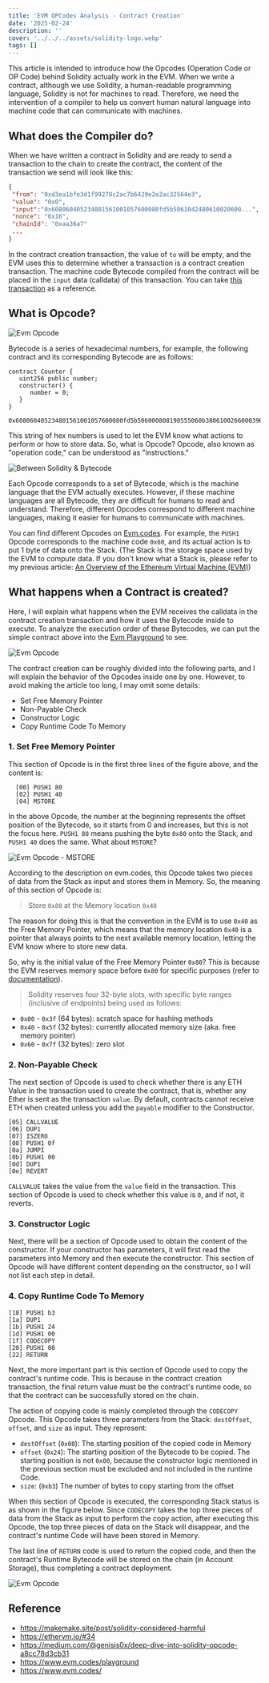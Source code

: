 ```yaml
---
title: 'EVM OPCodes Analysis - Contract Creation'
date: '2025-02-24'
description: ''
cover: '../../../assets/solidity-logo.webp' 
tags: []
---
```

This article is intended to introduce how the Opcodes (Operation Code or OP Code) behind Solidity actually work in the EVM. When we write a contract, although we use Solidity, a human-readable programming language, Solidity is not for machines to read. Therefore, we need the intervention of a compiler to help us convert human natural language into machine code that can communicate with machines.

## What does the Compiler do?

When we have written a contract in Solidity and are ready to send a transaction to the chain to create the contract, the content of the transaction we send will look like this:

```json
{
 "from": "0xd3ea1bfe3d1f99278c2ac7b6429e2e2ac32564e3",
 "value": "0x0",
 "input":"0x608060405234801561001057600080fd5b5061042480610020600...",
 "nonce": "0x16",
 "chainId": "0xaa36a7"
 ...
}
```

In the contract creation transaction, the value of `to` will be empty, and the EVM uses this to determine whether a transaction is a contract creation transaction. The machine code Bytecode compiled from the contract will be placed in the `input` data (calldata) of this transaction. You can take [this transaction](https://sepolia.etherscan.io/tx/0x8812615296a9f6f6fae1de7d972552cc40524d19367d5cbafefd598ff3e0b375) as a reference.

## What is Opcode?

 ![Evm Opcode](../../../assets/evm-opcode-deepdive/opcodes.png) 

Bytecode is a series of hexadecimal numbers, for example, the following contract and its corresponding Bytecode are as follows:

```solidity
contract Counter {
   uint256 public number;
   constructor() {
	  number = 0;
   }
}
```

```hex
0x608060405234801561001057600080fd5b506000808190555060b3806100266000396000f3fe6080604052348015600f57600080fd5b506004361060285760003560e01c80638381f58a14602d575b600080fd5b60336047565b604051603e91906064565b60405180910390f35b60005481565b6000819050919050565b605e81604d565b82525050565b6000602082019050607760008301846057565b9291505056fea26469706673582212202330b5c2a9b4fcbeb35a369dde8d746f76c57572fac897fed104ddef9f31da6364736f6c63430008130033
```

This string of hex numbers is used to let the EVM know what actions to perform or how to store data. So, what is Opcode? Opcode, also known as "operation code," can be understood as "instructions."

 ![Between Solidity & Bytecode](../../../assets/evm-opcode-deepdive/language-level.png)
 
Each Opcode corresponds to a set of Bytecode, which is the machine language that the EVM actually executes. However, if these machine languages are all Bytecode, they are difficult for humans to read and understand. Therefore, different Opcodes correspond to different machine languages, making it easier for humans to communicate with machines.

You can find different Opcodes on [Evm.codes](https://www.evm.codes/). For example, the `PUSH1` Opcode corresponds to the machine code `0x60`, and its actual action is to put 1 byte of data onto the Stack. (The Stack is the storage space used by the EVM to compute data. If you don't know what a Stack is, please refer to my previous article: [An Overview of the Ethereum Virtual Machine (EVM)](https://powersandwich.com.tw/en/posts/evm-structure-overview/#evm-data-types))

## What happens when a Contract is created?

Here, I will explain what happens when the EVM receives the calldata in the contract creation transaction and how it uses the Bytecode inside to execute. To analyze the execution order of these Bytecodes, we can put the simple contract above into the [Evm Playground](https://www.evm.codes/playground) to see.

![Evm Opcode](../../../assets/evm-opcode-deepdive/evm-playground.png)

The contract creation can be roughly divided into the following parts, and I will explain the behavior of the Opcodes inside one by one. However, to avoid making the article too long, I may omit some details:

- Set Free Memory Pointer
- Non-Payable Check
- Constructor Logic
- Copy Runtime Code To Memory

### 1. Set Free Memory Pointer

This section of Opcode is in the first three lines of the figure above, and the content is:

```
  [00] PUSH1 80
  [02] PUSH1 40
  [04] MSTORE
```

In the above Opcode, the number at the beginning represents the offset position of the Bytecode, so it starts from 0 and increases, but this is not the focus here. `PUSH1 80` means pushing the byte `0x80` onto the Stack, and `PUSH1 40` does the same. What about `MSTORE`?

![Evm Opcode - MSTORE](../../../assets/evm-opcode-deepdive/mstore.png)

According to the description on evm.codes, this Opcode takes two pieces of data from the Stack as input and stores them in Memory. So, the meaning of this section of Opcode is:

> Store `0x80` at the Memory location `0x40`

The reason for doing this is that the convention in the EVM is to use `0x40` as the Free Memory Pointer, which means that the memory location `0x40` is a pointer that always points to the next available memory location, letting the EVM know where to store new data.

So, why is the initial value of the Free Memory Pointer `0x80`? This is because the EVM reserves memory space before `0x80` for specific purposes (refer to [documentation](https://docs.soliditylang.org/en/latest/internals/layout_in_memory.html)).

> Solidity reserves four 32-byte slots, with specific byte ranges (inclusive of endpoints) being used as follows:

- `0x00` - `0x3f` (64 bytes): scratch space for hashing methods
- `0x40` - `0x5f` (32 bytes): currently allocated memory size (aka. free memory pointer)
- `0x60` - `0x7f` (32 bytes): zero slot

### 2. Non-Payable Check

The next section of Opcode is used to check whether there is any ETH Value in the transaction used to create the contract, that is, whether any Ether is sent as the transaction `value`. By default, contracts cannot receive ETH when created unless you add the `payable` modifier to the Constructor.

```
[05] CALLVALUE 
[06] DUP1
[07] ISZERO
[08] PUSH1 0f 
[0a] JUMPI 
[0b] PUSH1 00 
[0d] DUP1 
[0e] REVERT
```

`CALLVALUE` takes the value from the `value` field in the transaction. This section of Opcode is used to check whether this value is `0`, and if not, it reverts.

### 3. Constructor Logic

Next, there will be a section of Opcode used to obtain the content of the constructor. If your constructor has parameters, it will first read the parameters into Memory and then execute the constructor. This section of Opcode will have different content depending on the constructor, so I will not list each step in detail.

### 4. Copy Runtime Code To Memory

```
[18] PUSH1 b3 
[1a] DUP1 
[1b] PUSH1 24 
[1d] PUSH1 00 
[1f] CODECOPY 
[20] PUSH1 00 
[22] RETURN
```

Next, the more important part is this section of Opcode used to copy the contract's runtime code. This is because in the contract creation transaction, the final return value must be the contract's runtime code, so that the contract can be successfully stored on the chain.

The action of copying code is mainly completed through the `CODECOPY` Opcode. This Opcode takes three parameters from the Stack: `destOffset`, `offset`, and `size` as input. They represent:

- `destOffset` (`0x00`): The starting position of the copied code in Memory
- `offset` (`0x24`): The starting position of the Bytecode to be copied. The starting position is not `0x00`, because the constructor logic mentioned in the previous section must be excluded and not included in the runtime Code.
- `size`: (`0xb3`) The number of bytes to copy starting from the offset

When this section of Opcode is executed, the corresponding Stack status is as shown in the figure below. Since `CODECOPY` takes the top three pieces of data from the Stack as input to perform the copy action, after executing this Opcode, the top three pieces of data on the Stack will disappear, and the contract's runtime Code will have been stored in Memory.

The last line of `RETURN` code is used to return the copied code, and then the contract's Runtime Bytecode will be stored on the chain (in Account Storage), thus completing a contract deployment.

![Evm Opcode](../../../assets/evm-opcode-deepdive/copycode-stack.png)

## Reference

- https://makemake.site/post/solidity-considered-harmful
- https://ethervm.io/#34
- https://medium.com/@genisis0x/deep-dive-into-solidity-opcode-a8cc78d3cb31
- https://www.evm.codes/playground
- https://www.evm.codes/
